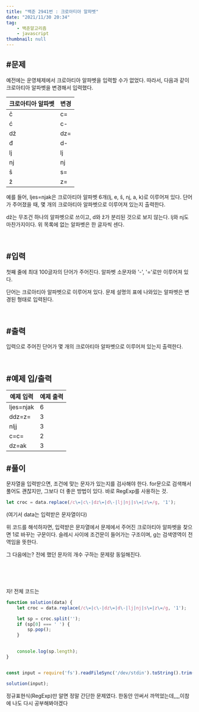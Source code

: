 ```yaml
---
title: "백준 2941번 : 크로아티아 알파벳"
date: "2021/11/30 20:34"
tag:
    - 백준알고리즘
    - javascript
thumbnail: null
---
```


## #문제

예전에는 운영체제에서 크로아티아 알파벳을 입력할 수가 없었다. 따라서, 다음과 같이 크로아티아 알파벳을 변경해서 입력했다.

| 크로아티아 알파벳  | 변경 |
| ---------------- | ---- |
| č                | c=   |
| ć                | c-   |
| dž               | dz=  |
| đ                | d-   |
| lj               | lj   |
| nj               | nj   |
| š                | s=   |
| ž                | z=   |

예를 들어, ljes=njak은 크로아티아 알파벳 6개(lj, e, š, nj, a, k)로 이루어져 있다. 단어가 주어졌을 때, 몇 개의 크로아티아 알파벳으로 이루어져 있는지 출력한다.

dž는 무조건 하나의 알파벳으로 쓰이고, d와 ž가 분리된 것으로 보지 않는다. lj와 nj도 마찬가지이다. 위 목록에 없는 알파벳은 한 글자씩 센다.

<br/>

## #입력

첫째 줄에 최대 100글자의 단어가 주어진다. 알파벳 소문자와 '-', '='로만 이루어져 있다.

단어는 크로아티아 알파벳으로 이루어져 있다. 문제 설명의 표에 나와있는 알파벳은 변경된 형태로 입력된다.

<br/>

## #출력

입력으로 주어진 단어가 몇 개의 크로아티아 알파벳으로 이루어져 있는지 출력한다.

<br/>

## #예제 입/출력

| 예제 입력  |  예제 출력   |
| ----- | ----- |
| ljes=njak | 6 |
| ddz=z= | 3 |
| nljj | 3 |
| c=c= | 2 |
| dz=ak | 3 |

## #풀이

문자열을 입력받으면, 조건에 맞는 문자가 있는지를 검사해야 한다. for문으로 검색해서 풀어도 괜찮지만, 그보다 더 좋은 방법이 있다. 바로 RegExp를 사용하는 것.

```javascript
let croc = data.replace(/c\=|c\-|dz\=|d\-|lj|nj|s\=|z\=/g, '1');
```

(여기서 data는 입력받은 문자열이다)

위 코드를 해석하자면, 입력받은 문자열에서 문제에서 주어진 크로아티아 알파벳을 찾으면 1로 바꾸는 구문이다. 슬레시 사이에 조건문이 들어가는 구조이며, g는 검색영역이 전역임을 뜻한다.

그 다음에는? 전에 했던 문자의 개수 구하는 문제랑 동일해진다. 

<br/>
<br/>
<br/>

자! 전체 코드는

```javascript
function solution(data) {
    let croc = data.replace(/c\=|c\-|dz\=|d\-|lj|nj|s\=|z\=/g, '1');

    let sp = croc.split('');
    if (sp[0] === ' ') {
        sp.pop();
    }

    
    console.log(sp.length);
}


const input = require('fs').readFileSync('/dev/stdin').toString().trim();

solution(input);
```

정규표현식(RegExp)만 알면 정말 간단한 문제였다. 한동안 안써서 까먹었는데,,,,이참에 나도 다시 공부해봐야겠다